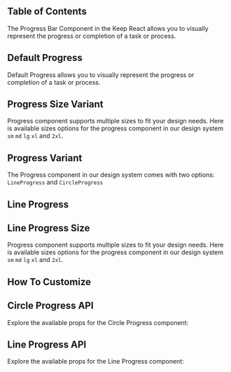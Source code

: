 

## Table of Contents

The Progress Bar Component in the Keep React allows you to visually represent the progress or completion of a task or process.

## Default Progress

Default Progress allows you to visually represent the progress or completion of a task or process.

<CodePreview github="Progress" code={DefaultProgressCode}>
  <DefaultProgress />
</CodePreview>

## Progress Size Variant

Progress component supports multiple sizes to fit your design needs. Here is available sizes options for the progress component in our design system `sm` `md` `lg` `xl` and `2xl`.

<CodePreview github="Progress" code={SizesOfProgressCode}>
  <SizesOfProgress />
</CodePreview>

## Progress Variant

The Progress component in our design system comes with two options: `LineProgress` and `CircleProgress`

<CodePreview github="Progress" code={VariantOfProgressCode}>
  <VariantOfProgress />
</CodePreview>

## Line Progress

<CodePreview github="Progress" code={DefaultLineProgressCode}>
  <DefaultLineProgress />
</CodePreview>

## Line Progress Size

Progress component supports multiple sizes to fit your design needs. Here is available sizes options for the progress component in our design system `sm` `md` `lg` `xl` and `2xl`.

<CodePreview github="Progress" code={SizesOfLineProgressCode}>
  <SizesOfLineProgress />
</CodePreview>

## How To Customize

<CodePreview github="Progress" code={CustomizeProgressCode}>
  <CustomizeProgress />
</CodePreview>

## Circle Progress API

Explore the available props for the Circle Progress component:

<ComponentApi data={circleProgressDataApi} />

## Line Progress API

Explore the available props for the Line Progress component:

<ComponentApi data={LineProgressDataApi} />
